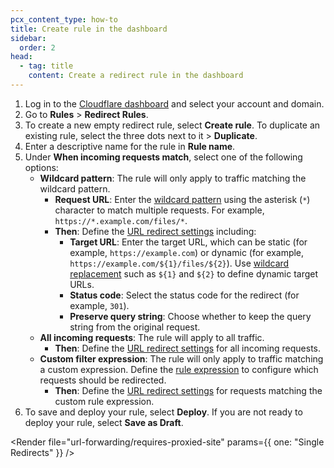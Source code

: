 ```yaml
---
pcx_content_type: how-to
title: Create rule in the dashboard
sidebar:
  order: 2
head:
  - tag: title
    content: Create a redirect rule in the dashboard
---
```



1. Log in to the [Cloudflare dashboard](https://dash.cloudflare.com) and select your account and domain.
2. Go to **Rules** > **Redirect Rules**.
3. To create a new empty redirect rule, select **Create rule**. To duplicate an existing rule, select the three dots next to it > **Duplicate**.
4. Enter a descriptive name for the rule in **Rule name**.
5. Under **When incoming requests match**, select one of the following options:
   - **Wildcard pattern**: The rule will only apply to traffic matching the wildcard pattern.
     - **Request URL**: Enter the [wildcard pattern](/ruleset-engine/rules-language/operators/#wildcard-matching) using the asterisk (`*`) character to match multiple requests. For example, `https://*.example.com/files/*`.
     - **Then**: Define the [URL redirect settings](/rules/url-forwarding/single-redirects/settings/) including:
       - **Target URL**: Enter the target URL, which can be static (for example, `https://example.com`) or dynamic (for example, `https://example.com/${1}/files/${2}`). Use [wildcard replacement](/ruleset-engine/rules-language/functions/#wildcard_replace) such as `${1}` and `${2}` to define dynamic target URLs.
       - **Status code**: Select the status code for the redirect (for example, `301`).
       - **Preserve query string**: Choose whether to keep the query string from the original request.
   - **All incoming requests**: The rule will apply to all traffic.
     - **Then**: Define the [URL redirect settings](/rules/url-forwarding/single-redirects/settings/) for all incoming requests.
   - **Custom filter expression**: The rule will only apply to traffic matching a custom expression. Define the [rule expression](/ruleset-engine/rules-language/expressions/edit-expressions/) to configure which requests should be redirected.
     - **Then**: Define the [URL redirect settings](/rules/url-forwarding/single-redirects/settings/) for requests matching the custom rule expression.
6. To save and deploy your rule, select **Deploy**. If you are not ready to deploy your rule, select **Save as Draft**.

<Render
	file="url-forwarding/requires-proxied-site"
	params={{ one: "Single Redirects" }}
/>
